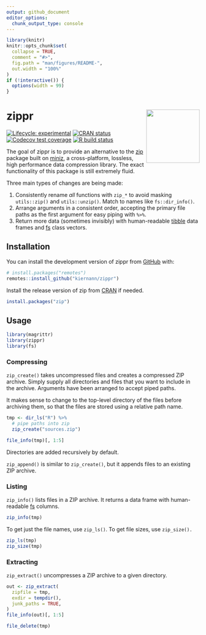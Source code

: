 ```yaml
---
output: github_document
editor_options: 
  chunk_output_type: console
---
```


<!-- README.md is generated from README.Rmd. Please edit that file -->

```r
library(knitr)
knitr::opts_chunk$set(
  collapse = TRUE,
  comment = "#>",
  fig.path = "man/figures/README-",
  out.width = "100%"
)
if (!interactive()) {
  options(width = 99)
}
```

# zippr <img src='man/figures/logo.png' align="right" height="139" />

<!-- badges: start -->
[![Lifecycle: experimental][life_badge]][life_link]
[![CRAN status][cran_badge]][cran_link]
[![Codecov test coverage][cov_badge]][cov_link]
[![R build status][ga_badge]][ga_link]
<!-- badges: end -->

The goal of zippr is to provide an alternative to the [zip] package built on
[miniz], a cross-platform, lossless, high performance data compression library.
The exact functionality of this package is still extremely fluid.

Three main types of changes are being made:

1. Consistently rename _all_ functions with `zip_*` to avoid masking
   `utils::zip()` and `utils::unzip()`. Match to names like `fs::dir_info()`.
2. Arrange arguments in a consistent order, accepting the primary file paths as
   the first argument for easy piping with `%>%`.
3. Return more data (sometimes invisibly) with human-readable [tibble] data 
   frames and [fs] class vectors.

## Installation

You can install the development version of zippr from [GitHub][gh] with:

```r
# install.packages("remotes")
remotes::install_github("kiernann/zippr")
```

Install the release version of zip from [CRAN][cran] if needed.

```r
install.packages("zip")
```

## Usage

```r
library(magrittr)
library(zippr)
library(fs)
```

### Compressing

`zip_create()` takes uncompressed files and creates a compressed ZIP archive.
Simply supply all directories and files that you want to include in the archive.
Arguments have been arranged to accept piped paths.

It makes sense to change to the top-level directory of the files before
archiving them, so that the files are stored using a relative path name.

```r
tmp <- dir_ls("R") %>% 
  # pipe paths into zip
  zip_create("sources.zip")
```

```r
file_info(tmp)[, 1:5]
```

Directories are added recursively by default.

`zip_append()` is similar to `zip_create()`, but it appends files to an existing
ZIP archive.

### Listing

`zip_info()` lists files in a ZIP archive. It returns a data frame with 
human-readable [fs] columns.

```r
zip_info(tmp)
```

To get just the file names, use `zip_ls()`. To get file sizes, use `zip_size().`

```r
zip_ls(tmp)
zip_size(tmp)
```

### Extracting

`zip_extract()` uncompresses a ZIP archive to a given directory.

```r
out <- zip_extract(
  zipfile = tmp, 
  exdir = tempdir(), 
  junk_paths = TRUE,
)
file_info(out)[, 1:5]
```

```r
file_delete(tmp)
```

<!-- refs: start -->
[life_badge]: https://img.shields.io/badge/lifecycle-experimental-orange.svg
[life_link]: https://www.tidyverse.org/lifecycle/#experimental
[cran_badge]: https://www.r-pkg.org/badges/version/zippr
[cran_link]: https://CRAN.R-project.org/package=zippr
[ga_badge]: https://github.com/kiernann/zippr/workflows/check-standard/badge.svg
[ga_link]: https://github.com/kiernann/zippr/actions
[cov_badge]: https://codecov.io/gh/kiernann/zippr/branch/master/graph/badge.svg
[cov_link]: https://codecov.io/gh/kiernann/zippr?branch=master
[dl_badge]: https://cranlogs.r-pkg.org/badges/grand-total/zippr
[zip]: https://github.com/r-lib/zip
[miniz]: https://github.com/richgel999/miniz
[fs]: https://github.com/r-lib/fs/
[tibble]: https://github.com/tidyverse/tibble/
[gh]: https://github.com/kiernann/zippr
[cran]: https://cran.r-project.org/package=zip
<!-- refs: end -->
